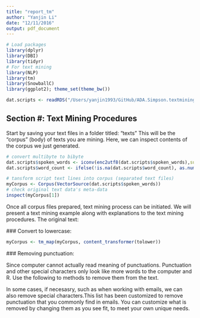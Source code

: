 ```yaml
---
title: "report_tm"
author: "Yanjin Li"
date: "12/11/2016"
output: pdf_document
---
```


```r
# Load packages
library(dplyr)
library(DBI)
library(tidyr)
# For text mining
library(NLP)
library(tm)
library(SnowballC)
library(ggplot2); theme_set(theme_bw())

dat.scripts <- readRDS("/Users/yanjin1993/GitHub/ADA.Simpson.textmining-/data/dat_scripts.rds")
```

## Section #: Text Mining Procedures 

Start by saving your text files in a folder titled: “texts” This will be the “corpus” (body) of texts you are mining. Here, we can inspect contents of the corpus we just generated. 

```r
# convert multibyte to bibyte   
dat.scripts$spoken_words <- iconv(enc2utf8(dat.scripts$spoken_words),sub="byte")
dat.scripts$word_count <- ifelse(!is.na(dat.scripts$word_count), as.numeric(dat.scripts$word_count), 0)

# tansform script text lines into corpus (separated text files)
myCorpus <- Corpus(VectorSource(dat.scripts$spoken_words))
# check original text data's meta-data
inspect(myCorpus[1])
```

Once all corpus files prepared, text mining process can be initiated. We will present a text mining example along with explanations to the text mining procedures. The original text:

> \textit{What does your phrase "17 pieces of Tahitian South Sea pearl" mean? I am very interested in this necklace - is this your best price?}


  ### Convert to lowercase:
```r
myCorpus <- tm_map(myCorpus, content_transformer(tolower))
```

> \textit{what does your phrase "17 pieces of tahitian south sea pearl" mean? i am very interested in this necklace - is this your best price?}

  ### Removing punctuation:
  
  
  Since computer cannot actually read meaning of punctuations. Punctuation and other special characters only look like more words to the computer and R. Use the following to methods to remove them from the text. 
  
  In some cases, if necesasry, such as when working with emails, we can also remove special characters.This list has been customized to remove punctuation that you commonly find in emails. You can customize what is removed by changing them as you see fit, to meet your own unique needs.

```r

```



